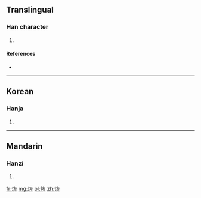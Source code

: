 ==Translingual==

===Han character===
{{Han char|rn=86|rad=火|as=06|sn=10|four=|canj=火大火 (FKF), 火一火 (FMF)}}

# {{defn|Han|sort=火06}}

====References====
* {{Han ref|kx=0671.081|dkj=19030|hdz=32199.070|uh=70E3|ud=28899}}

----

==Korean==

===Hanja===
{{ko-hanja|hangeul=회|eumhun=|rv=hoe|mr=hoe|y=hoy}}

# {{defn|lang=ko|sort=火06}}

----

==Mandarin==

===Hanzi===
{{cmn-hanzi|pin=[[huī]] ([[hui1]])|wg=hui<sup>1</sup>}}

# {{defn|lang=cmn|sort=火06}}

[[fr:烣]]
[[mg:烣]]
[[pl:烣]]
[[zh:烣]]